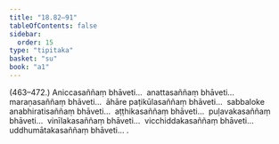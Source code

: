 ```yaml
---
title: "18.82–91"
tableOfContents: false
sidebar:
  order: 15
type: "tipitaka"
basket: "su"
book: "a1"
---
```



<DynamicBreadcrumb />

<Paragraph type="center" book="a1">
(463–472.)
</Paragraph>

<Paragraph number="453" book="a1">
Aniccasaññaṃ bhāveti…  anattasaññaṃ bhāveti…  maraṇasaññaṃ bhāveti…  āhāre paṭikūlasaññaṃ bhāveti…  sabbaloke anabhiratisaññaṃ bhāveti…  aṭṭhikasaññaṃ bhāveti…  puḷavakasaññaṃ bhāveti…  vinīlakasaññaṃ bhāveti…  vicchiddakasaññaṃ bhāveti…  uddhumātakasaññaṃ bhāveti… .
</Paragraph>